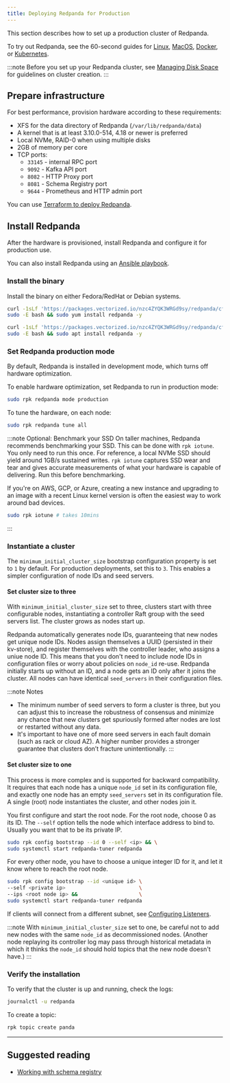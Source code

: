 ```yaml
---
title: Deploying Redpanda for Production
---
```


<head>
    <meta name="title" content="Deploying Redpanda for production | Redpanda Docs"/>
    <meta name="description" content="Steps to deploy Redpanda in production."/>
</head>


This section describes how to set up a production cluster of Redpanda.

To try out Redpanda, see the 60-second guides for
[Linux](/docs/quickstart/quick-start-linux), [MacOS](/docs/quickstart/quick-start-macos),
[Docker](/docs/quickstart/quick-start-docker), or [Kubernetes](/docs/quickstart/kubernetes-qs-cloud).

:::note
Before you set up your Redpanda cluster, see [Managing Disk Space](/docs/deployment/disk-utilization.mdx) for guidelines on cluster creation.
:::

## Prepare infrastructure

For best performance, provision hardware according to these requirements:

- XFS for the data directory of Redpanda (`/var/lib/redpanda/data`)
- A kernel that is at least 3.10.0-514, 4.18 or newer is preferred
- Local NVMe, RAID-0 when using multiple disks
- 2GB of memory per core
- TCP ports:
  - `33145` - internal RPC port
  - `9092` - Kafka API port
  - `8082` - HTTP Proxy port
  - `8081` - Schema Registry port
  - `9644` - Prometheus and HTTP admin port

You can use [Terraform to deploy Redpanda](/docs/deployment/production-deployment-automation).

## Install Redpanda

After the hardware is provisioned, install Redpanda and configure it for production use.

You can also install Redpanda using an [Ansible playbook](/docs/deployment/production-deployment-automation).

### Install the binary

Install the binary on either Fedora/RedHat or Debian systems.

<Tabs>
  <TabItem value="fedora" label="Fedora/RedHat" default>

```bash
curl -1sLf 'https://packages.vectorized.io/nzc4ZYQK3WRGd9sy/redpanda/cfg/setup/bash.rpm.sh' | \
sudo -E bash && sudo yum install redpanda -y
```


  </TabItem>

  <TabItem value="debian" label="Debian">

```bash
curl -1sLf 'https://packages.vectorized.io/nzc4ZYQK3WRGd9sy/redpanda/cfg/setup/bash.deb.sh' | \
sudo -E bash && sudo apt install redpanda -y
```


  </TabItem>

</Tabs>


### Set Redpanda production mode

By default, Redpanda is installed in development mode, which turns off hardware optimization.

To enable hardware optimization, set Redpanda to run in production mode:

```bash
sudo rpk redpanda mode production
```

To tune the hardware, on each node:

```bash
sudo rpk redpanda tune all
```

:::note Optional: Benchmark your SSD
On taller machines, Redpanda recommends benchmarking your SSD. This can be done
with `rpk iotune`. You only need to run this once. For reference, a local NVMe SSD should yield around 1GB/s sustained writes.
`rpk iotune` captures SSD wear and tear and gives accurate measurements
of what your hardware is capable of delivering. Run this before benchmarking.

If you're on AWS, GCP, or Azure, creating a new instance and upgrading to
an image with a recent Linux kernel version is often the easiest way to
work around bad devices.

```bash
sudo rpk iotune # takes 10mins
```

:::

### Instantiate a cluster

The `minimum_initial_cluster_size` bootstrap configuration property is set to `1` by default. For production deployments, set this to `3`. This enables a simpler configuration of node IDs and seed servers.



#### Set cluster size to three

With `minimum_initial_cluster_size` set to three, clusters start with three configurable nodes, instantiating a controller Raft group with the seed servers list. The cluster grows as nodes start up. 

Redpanda automatically generates node IDs, guaranteeing that new nodes get unique node IDs. Nodes assign themselves a UUID (persisted in their kv-store), and register themselves with the controller leader, who assigns a uniue node ID. This means that you don't need to include node IDs in configuration files or worry about policies on `node_id` re-use. Redpanda initially starts up without an ID, and a node gets an ID only after it joins the cluster. All nodes can have identical `seed_servers` in their configuration files. 

:::note Notes
- The minimum number of seed servers to form a cluster is three, but you can adjust this to increase the robustness of consensus and minimize any chance that new clusters get spuriously formed after nodes are lost or restarted without any data. 
- It's important to have one of more seed servers in each fault domain (such as rack or cloud AZ). A higher number provides a stronger guarantee that clusters don’t fracture unintentionally.
:::

#### Set cluster size to one

This process is more complex and is supported for backward compatibility. It requires that each node has a unique `node_id` set in its configuration file, and exactly one node has an empty `seed_servers` set in its configuration file. A single (root) node instantiates the cluster, and other nodes join it.  

You first configure and start the root node. For the root node, choose 0 as its ID. The `--self` option tells the node which interface address to bind to. Usually you want that to be its private IP.

```bash
sudo rpk config bootstrap --id 0 --self <ip> && \
sudo systemctl start redpanda-tuner redpanda
```

For every other node, you have to choose a unique integer ID for it, and let
it know where to reach the root node.

```bash
sudo rpk config bootstrap --id <unique id> \
--self <private ip>                        \
--ips <root node ip> &&                    \
sudo systemctl start redpanda-tuner redpanda
```

If clients will connect from a different subnet, see [Configuring Listeners](/docs/cluster-administration/listener-configuration).

:::note
With `minimum_initial_cluster_size` set to one, be careful not to add new nodes with the same `node_id` as decommissioned nodes. (Another node replaying its controller log may pass through historical metadata in which it thinks the `node_id` should hold topics that the new node doesn't have.)
:::

### Verify the installation

To verify that the cluster is up and running, check the logs:

```bash
journalctl -u redpanda
```

To create a topic:

```bash
rpk topic create panda
```

---

## Suggested reading

- [Working with schema registry](https://redpanda.com/blog/schema_registry/)

